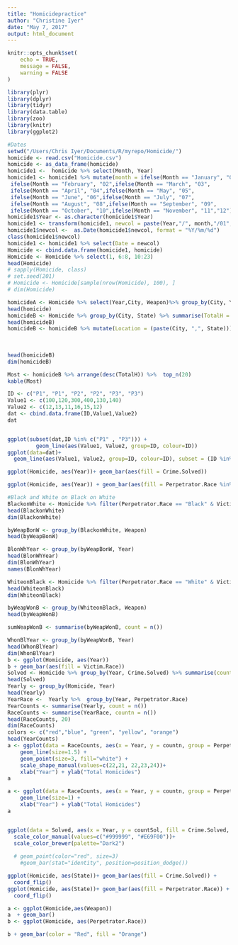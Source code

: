```yaml
---
title: "Homicidepractice"
author: "Christine Iyer"
date: "May 7, 2017"
output: html_document
---
```


```r
knitr::opts_chunk$set(
	echo = TRUE,
	message = FALSE,
	warning = FALSE
)


```


```r
library(plyr)
library(dplyr)
library(tidyr)
library(data.table)
library(zoo)
library(knitr)
library(ggplot2)
```


```r
#Dates
setwd("/Users/Chris Iyer/Documents/R/myrepo/Homicide/")
homicide <- read.csv("Homicide.csv")
homicide <- as_data_frame(homicide)
homicide1 <-  homicide %>% select(Month, Year)
homicide1 <- homicide1 %>% mutate(month = ifelse(Month == "January", "01",
 ifelse(Month == "February", "02",ifelse(Month == "March", "03",
 ifelse(Month == "April", "04",ifelse(Month == "May", "05",
 ifelse(Month == "June", "06",ifelse(Month == "July", "07",
 ifelse(Month == "August", "08",ifelse(Month == "September", "09",
 ifelse(Month == "October", "10",ifelse(Month == "November", "11","12"))))))))))))
homicide1$Year <- as.character(homicide1$Year)
homicide1 <- transform(homicide1, newcol = paste(Year,"/", month,"/01", sep = ""))
homicide1$newcol <-  as.Date(homicide1$newcol, format = "%Y/%m/%d")
class(homicide1$newcol)
homicide1 <- homicide1 %>% select(Date = newcol)
Homicide <- cbind.data.frame(homicide1, homicide)
Homicide <- Homicide %>% select(1, 6:8, 10:23)
head(Homicide)
# sapply(Homicide, class)
# set.seed(201)
# Homicide <- Homicide[sample(nrow(Homicide), 100), ]
# dim(Homicide)
```


```r
homicideA <- Homicide %>% select(Year,City, Weapon)%>% group_by(City, Year) %>% summarise(countA = n())  %>% arrange(desc(countA)) %>% top_n(10)
head(homicide)
homicideB <- Homicide %>% group_by(City, State) %>% summarise(TotalH = n()) %>% select(City, State, TotalH)
head(homicideB)
homicideB <- homicideB %>% mutate(Location = (paste(City, ",", State))) %>% group_by(Location) %>% summarise(TotalH)
                                  
                                  
                                  
head(homicideB)
dim(homicideB)

Most <- homicideB %>% arrange(desc(TotalH)) %>%  top_n(20)
kable(Most)
```


```r
ID <- c("P1", "P1", "P2", "P2", "P3", "P3")
Value1 <- c(100,120,300,400,130,140)
Value2 <- c(12,13,11,16,15,12)
dat <- cbind.data.frame(ID,Value1,Value2)
dat


ggplot(subset(dat,ID %in% c("P1" , "P3"))) + 
         geom_line(aes(Value1, Value2, group=ID, colour=ID))
ggplot(data=dat)+ 
  geom_line(aes(Value1, Value2, group=ID, colour=ID), subset = (ID %in% c("P1" , "P3")))+ theme_bw()


```


```r
ggplot(Homicide, aes(Year))+ geom_bar(aes(fill = Crime.Solved))

ggplot(Homicide, aes(Year)) + geom_bar(aes(fill = Perpetrator.Race %in% c("Black", "White")))
```



```r
#Black and White on Black on White
BlackonWhite <- Homicide %>% filter(Perpetrator.Race == "Black" & Victim.Race=="White") %>% select(Date, Year, City, State, Perpetrator.Race, Victim.Race, Weapon,Incident)
head(BlackonWhite)
dim(BlackonWhite)
```

```r
byWeapBonW <- group_by(BlackonWhite, Weapon) 
head(byWeapBonW)
```

```r
BlonWhYear <- group_by(byWeapBonW, Year)
head(BlonWhYear)
dim(BlonWhYear)
names(BlonWhYear)
```


```r
WhiteonBlack <- Homicide %>% filter(Perpetrator.Race == "White" & Victim.Race=="Black") %>% select(Date, Year, City, State, Perpetrator.Race, Victim.Race, Weapon, Incident) 
head(WhiteonBlack)
dim(WhiteonBlack)
```

```r
byWeapWonB <- group_by(WhiteonBlack, Weapon)
head(byWeapWonB)

```

```r
sumWeapWonB <- summarise(byWeapWonB, count = n())
```

```r
WhonBlYear <- group_by(byWeapWonB, Year)
head(WhonBlYear)
dim(WhonBlYear)
b <- ggplot(Homicide, aes(Year))
b + geom_bar(aes(fill = Victim.Race))
Solved <- Homicide %>% group_by(Year, Crime.Solved) %>% summarise(countSol = n())
head(Solved)
Yearly <- group_by(Homicide, Year)
head(Yearly)
YearRace <-  Yearly %>%  group_by(Year, Perpetrator.Race)
YearCounts <- summarise(Yearly, count = n())
RaceCounts <- summarise(YearRace, countn = n())
head(RaceCounts, 20)
dim(RaceCounts)
colors <- c("red","blue", "green", "yellow", "orange")
head(YearCounts)
a <- ggplot(data = RaceCounts, aes(x = Year, y = countn, group = Perpetrator.Race, color = Perpetrator.Race, shape = Perpetrator.Race)) + 
    geom_line(size=1.5) + 
    geom_point(size=3, fill="white") +
    scale_shape_manual(values=c(22,21, 22,23,24))+
    xlab("Year") + ylab("Total Homicides")
a

a <- ggplot(data = RaceCounts, aes(x = Year, y = countn, group = Perpetrator.Race, color = Perpetrator.Race, shape = Perpetrator.Race)) + 
    geom_line(size=1) + 
    xlab("Year") + ylab("Total Homicides")
a


ggplot(data = Solved, aes(x = Year, y = countSol, fill = Crime.Solved, color = Crime.Solved)) + geom_line(linetype="dashed",size=1.2)+
  scale_color_manual(values=c("#999999", "#E69F00"))+
  scale_color_brewer(palette="Dark2")
  
  # geom_point(color="red", size=3)
    #geom_bar(stat="identity", position=position_dodge())
```


```r
ggplot(Homicide, aes(State))+ geom_bar(aes(fill = Crime.Solved)) +
  coord_flip()
ggplot(Homicide, aes(State))+ geom_bar(aes(fill = Perpetrator.Race)) +
  coord_flip()
```





```r
a <- ggplot(Homicide,aes(Weapon))
a  + geom_bar()
b <- ggplot(Homicide, aes(Perpetrator.Race))
```



```r
b + geom_bar(color = "Red", fill = "Orange")
```









